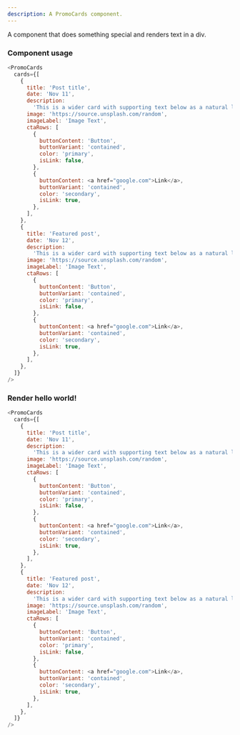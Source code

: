 ```yaml
---
description: A PromoCards component.
---
```



A component that does something special and renders text in a div.

### Component usage

```js
<PromoCards
  cards={[
    {
      title: 'Post title',
      date: 'Nov 11',
      description:
        'This is a wider card with supporting text below as a natural lead-in to additional content.',
      image: 'https://source.unsplash.com/random',
      imageLabel: 'Image Text',
      ctaRows: [
        {
          buttonContent: 'Button',
          buttonVariant: 'contained',
          color: 'primary',
          isLink: false,
        },
        {
          buttonContent: <a href="google.com">Link</a>,
          buttonVariant: 'contained',
          color: 'secondary',
          isLink: true,
        },
      ],
    },
    {
      title: 'Featured post',
      date: 'Nov 12',
      description:
        'This is a wider card with supporting text below as a natural lead-in to additional content.',
      image: 'https://source.unsplash.com/random',
      imageLabel: 'Image Text',
      ctaRows: [
        {
          buttonContent: 'Button',
          buttonVariant: 'contained',
          color: 'primary',
          isLink: false,
        },
        {
          buttonContent: <a href="google.com">Link</a>,
          buttonVariant: 'contained',
          color: 'secondary',
          isLink: true,
        },
      ],
    },
  ]}
/>
```

### Render hello world!

```js live
<PromoCards
  cards={[
    {
      title: 'Post title',
      date: 'Nov 11',
      description:
        'This is a wider card with supporting text below as a natural lead-in to additional content.',
      image: 'https://source.unsplash.com/random',
      imageLabel: 'Image Text',
      ctaRows: [
        {
          buttonContent: 'Button',
          buttonVariant: 'contained',
          color: 'primary',
          isLink: false,
        },
        {
          buttonContent: <a href="google.com">Link</a>,
          buttonVariant: 'contained',
          color: 'secondary',
          isLink: true,
        },
      ],
    },
    {
      title: 'Featured post',
      date: 'Nov 12',
      description:
        'This is a wider card with supporting text below as a natural lead-in to additional content.',
      image: 'https://source.unsplash.com/random',
      imageLabel: 'Image Text',
      ctaRows: [
        {
          buttonContent: 'Button',
          buttonVariant: 'contained',
          color: 'primary',
          isLink: false,
        },
        {
          buttonContent: <a href="google.com">Link</a>,
          buttonVariant: 'contained',
          color: 'secondary',
          isLink: true,
        },
      ],
    },
  ]}
/>
```
